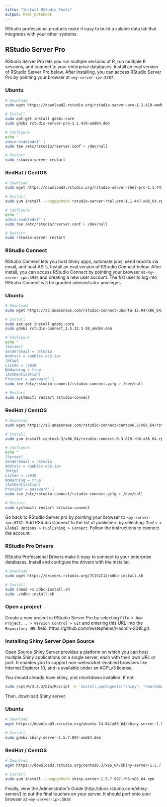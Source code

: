 ```yaml
---
title: "Install RStudio Tools"
output: html_notebook
---
```


RStudio professional products make it easy to build a salable data lab that integrates with your other systems.

## RStudio Server Pro

RStudio Server Pro lets you run multiple versions of R, run multiple R sessions, and connect to your enterprise databases. Install an eval version of RStudio Server Pro below. After installing, you can access RStudio Server Pro by pointing your browser at `<my-server-ip>:8787`.

### Ubuntu
```bash
# Download
sudo wget https://download2.rstudio.org/rstudio-server-pro-1.1.419-amd64.deb

# Install
sudo apt-get install gdebi-core
sudo gdebi rstudio-server-pro-1.1.419-amd64.deb

# Configure
echo "
admin-enabled=1" | 
sudo tee /etc/rstudio/rserver.conf > /dev/null

# Restart
sudo rstudio-server restart
```


### RedHat / CentOS

```bash
# Download
sudo wget https://download2.rstudio.org/rstudio-server-rhel-pro-1.1.447-x86_64.rpm

# Install
sudo yum install --nogpgcheck rstudio-server-rhel-pro-1.1.447-x86_64.rpm

# Configure
echo "
admin-enabled=1" | 
sudo tee /etc/rstudio/rserver.conf > /dev/null

# Restart
sudo rstudio-server restart
```

### RStudio Connect

RStudio Connect lets you host Shiny apps, automate jobs, send reports via email, and host API's. Install an eval version of RStudio Connect below. After install, you can access RStudio Connect by pointing your browser at `<my-server-ip>:3939` and creating a new user account. The fist user to log into RStudio Connect will be granted administrator privileges.

### Ubuntu
```bash
# Download
sudo wget https://s3.amazonaws.com/rstudio-connect/ubuntu-12.04/x86_64/rstudio-connect_1.5.12.1-10_amd64.deb

# Install
sudo apt-get install gdebi-core
sudo gdebi rstudio-connect_1.5.12.1-10_amd64.deb

# Configure
echo "
[Server]
SenderEmail = rstudio
Address = <public-ec2-ip>
[Http]
Listen = :3939
NoWarning = true
[Authentication]
Provider = password" |
sudo tee /etc/rstudio-connect/rstudio-connect.gcfg > /dev/null

# Restart
sudo systemctl restart rstudio-connect
```

### RedHat / CentOS

```bash
# Download
sudo wget https://s3.amazonaws.com/rstudio-connect/centos6.3/x86_64/rstudio-connect-0.3.819-rh6-x86_64.rpm

# Install
sudo yum install centos6.3/x86_64/rstudio-connect-0.3.819-rh6-x86_64.rpm

# Configure
echo "
[Server]
SenderEmail = rstudio
Address = <public-ec2-ip>
[Http]
Listen = :3939
NoWarning = true
[Authentication]
Provider = password" |
sudo tee /etc/rstudio-connect/rstudio-connect.gcfg > /dev/null

# Restart
sudo systemctl restart rstudio-connect
```

Go back to RStudio Server pro by pointing your browser to `<my-server-ip>:8787`. Add RStudio Connect to the list of publishers by selecting: `Tools > Global Options > Publishing > Connect`. Follow the instructions to connect the account.

### RStudio Pro Drivers

RStudio Professional Drivers make it easy to connect to your enterprise databases. Install and configure the drivers with the installer.

```bash
# Download
sudo wget https://drivers.rstudio.org/7C152C12/odbc-install.sh

# Install
sudo chmod +x odbc-install.sh
sudo ./odbc-install.sh
```

### Open a project

Create a new project in RStudio Server Pro by selecting `File > New Project... > Version Control > Git` and entering this URL into the `Repository URL` field: https://github.com/nwstephens/r-admin-2018.git.


### Installing Shiny Server Open Source

Open Source Shiny Server provides a platform on which you can host multiple Shiny applications on a single server, each with their own URL or port. It enables you to support non-websocket-enabled browsers like Internet Explorer 10, and is available under an AGPLv3 license.

You should already have shiny, and rmarkdown installed. If not:


```bash
sudo /opt/R/3.4.3/bin/Rscript -e 'install.packages(c("shiny", "rmarkdown"), repos = "http://cran.rstudio.com/")'
```

Then, download Shiny server:

### Ubuntu
```bash
# Download
wget https://download3.rstudio.org/ubuntu-14.04/x86_64/shiny-server-1.5.7.907-amd64.deb

# Install
sudo gdebi shiny-server-1.5.7.907-amd64.deb
```


### RedHat / CentOS

```bash
# Download
wget https://download3.rstudio.org/centos6.3/x86_64/shiny-server-1.5.7.907-rh6-x86_64.rpm

# Install
sudo yum install --nogpgcheck shiny-server-1.5.7.907-rh6-x86_64.rpm
```

Finally, view the Administrator's Guide [http://docs.rstudio.com/shiny-server/] to put the final touches on your server. It should port onto your browser at `<my-server-ip>:3838`